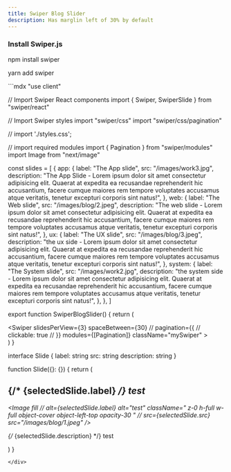```yaml
---
title: Swiper Blog Slider
description: Has marglin left of 30% by default
---
```

### Install Swiper.js

<Callout>
npm install swiper

yarn add swiper
</Callout>

<div style={{height: '300px', overflowY: 'visible', overflowX: 'hidden', marginBottom: '2rem'}}>
```mdx
"use client"

// Import Swiper React components
import { Swiper, SwiperSlide } from "swiper/react"

// Import Swiper styles
import "swiper/css"
import "swiper/css/pagination"

// import './styles.css';

// import required modules
import { Pagination } from "swiper/modules"
import Image from "next/image"

const slides = [
  {
    app: {
      label: "The App slide",
      src: "/images/work3.jpg",
      description:
        "The App Slide - Lorem ipsum dolor sit amet consectetur adipisicing elit. Quaerat at expedita ea recusandae reprehenderit hic accusantium, facere cumque maiores rem tempore voluptates accusamus atque veritatis, tenetur excepturi corporis sint natus!",
    },
    web: {
      label: "The Web slide",
      src: "/images/blog/2.jpeg",
      description:
        "The web slide - Lorem ipsum dolor sit amet consectetur adipisicing elit. Quaerat at expedita ea recusandae reprehenderit hic accusantium, facere cumque maiores rem tempore voluptates accusamus atque veritatis, tenetur excepturi corporis sint natus!",
    },
    ux: {
      label: "The UX slide",
      src: "/images/blog/3.jpeg",
      description:
        "the ux side - Lorem ipsum dolor sit amet consectetur adipisicing elit. Quaerat at expedita ea recusandae reprehenderit hic accusantium, facere cumque maiores rem tempore voluptates accusamus atque veritatis, tenetur excepturi corporis sint natus!",
    },
    system: {
      label: "The System slide",
      src: "/images/work2.jpg",
      description:
        "the system side - Lorem ipsum dolor sit amet consectetur adipisicing elit. Quaerat at expedita ea recusandae reprehenderit hic accusantium, facere cumque maiores rem tempore voluptates accusamus atque veritatis, tenetur excepturi corporis sint natus!",
    },
  },
]

export function SwiperBlogSlider() {
  return (
    <div className="w-full">
      <div className="ml-[30%]">
        <Swiper
          slidesPerView={3}
          spaceBetween={30}
          // pagination={{
          //   clickable: true
          // }}
          modules={[Pagination]}
          className="mySwiper"
        >
          <SwiperSlide>
            <Slide />
          </SwiperSlide>
          <SwiperSlide>
            <Slide />
          </SwiperSlide>
          <SwiperSlide>
            <Slide />
          </SwiperSlide>
          <SwiperSlide>
            <Slide />
          </SwiperSlide>
          <SwiperSlide>
            <Slide />
          </SwiperSlide>
          <SwiperSlide>
            <Slide />
          </SwiperSlide>
          <SwiperSlide>
            <Slide />
          </SwiperSlide>
          <SwiperSlide>
            <Slide />
          </SwiperSlide>
          <SwiperSlide>
            <Slide />
          </SwiperSlide>
        </Swiper>
      </div>
    </div>
  )
}

interface Slide {
  label: string
  src: string
  description: string
}

function Slide({}: {}) {
  return (
    <div className="flex h-96 flex-col bg-white   ">
      <div className="flex h-full  flex-col ">
        <div className="relative flex h-1/2 w-full">
          <h2 className="flex self-end p-4 text-left text-xl font-bold ">
            {/* {selectedSlide.label} */}
            test
          </h2>
          <Image
            fill
            // alt={selectedSlide.label}
            alt="test"
            className=" z-0 h-full w-full   object-cover object-left-top opacity-30 "
            // src={selectedSlide.src}
            src="/images/blog/1.jpeg"
          />
        </div>
        <p className=" h-20 border-t p-4 ">
          {/* {selectedSlide.description} */}
          test
        </p>
      </div>
    </div>
  )
}

```
</div>





